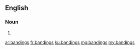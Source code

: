 ==English==

===Noun===
{{head|en|plural}}

# {{plural of|banding|lang=en}}

[[ar:bandings]]
[[fr:bandings]]
[[ku:bandings]]
[[mg:bandings]]
[[my:bandings]]